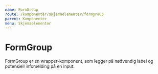 ```yaml
---
name: FormGroup
route: /komponenter/skjemaelementer/formgroup
parent: Komponenter
menu: Skjemaelementer
---
```



# FormGroup

FormGroup er en wrapper-komponent, som legger på nødvendig label og potensiell infomelding på en input.

<Playground>
  <FormGroup label="Togdestinasjon" feedback="Gratulerer" variant="success">
    <TextField placeholder="Oslo" />
  </FormGroup>
  <FormGroup
    label="Togdestinasjon"
    feedback="Oisann, noe galt skjedde her"
    variant="error"
  >
    <TextField placeholder="Gjøvik" />
  </FormGroup>
  <FormGroup label="Togdestinasjon" feedback="Pass på her" variant="warning">
    <TextField placeholder="Advarsel" />
  </FormGroup>
  <FormGroup
    label="Togdestinasjon"
    feedback="Denne informasjonen hjelper deg"
    variant="info"
  >
    <TextField placeholder="Informasjon" />
  </FormGroup>

</Playground>

